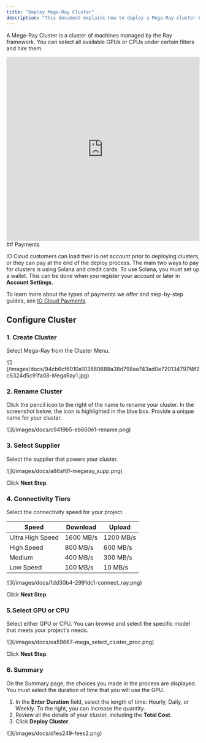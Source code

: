 ```yaml
---
title: "Deploy Mega-Ray Cluster"
description: "This document explains how to deploy a Mega-Ray cluster by leveraging compute power in io.net's DePIN network."
---
```


A Mega-Ray Cluster is a cluster of machines managed by the Ray framework. You can select all available GPUs or CPUs under certain filters and hire them.

<iframe width="100%" height="480" src="https://www.youtube.com/embed/J4aVpPY3CSk" title="Deploy a Mega-Ray Cluster on IO Cloud" frameborder="0" allow="accelerometer; autoplay; clipboard-write; encrypted-media; gyroscope; picture-in-picture; web-share" referrerpolicy="strict-origin-when-cross-origin" allowfullscreen></iframe>
## Payments

IO Cloud customers can load their io.net account prior to deploying clusters, or they can pay at the end of the deploy process. The main two ways to pay for clusters is using Solana and credit cards. To use Solana, you must set up a wallet. This can be done when you register your account or later in **Account Settings**.

To learn more about the types of payments we offer and step-by-step guides, see [IO Cloud Payments](/docs/io-cloud-payments).

## Configure Cluster

### 1. Create Cluster

Select Mega-Ray from the Cluster Menu.

<Frame>
![](/images/docs/94cb6cf6010a103860688a38d798aa743ad0e720134797f4f2c6324d5c91fa08-MegaRay1.jpg)
</Frame>

### 2. Rename Cluster

Click the pencil icon to the right of the name to rename your cluster. In the screenshot below, the icon is highlighted in the blue box. Provide a unique name for your cluster.

<Frame>
![](/images/docs/c9419b5-eb660e1-rename.png)
</Frame>

### 3. Select Supplier

Select the supplier that powers your cluster.

<Frame>
![](/images/docs/a86af8f-megaray_supp.png)
</Frame>

Click **Next Step**.

### 4. Connectivity Tiers

Select the connectivity speed for your project.

| Speed          | Download      | Upload       |
|----------------|---------------|-------------|
| Ultra High Speed | 1600 MB/s     | 1200 MB/s   |
| High Speed     | 800 MB/s      | 600 MB/s    |
| Medium         | 400 MB/s      | 300 MB/s    |
| Low Speed      | 100 MB/s      | 10 MB/s     |


<Frame>
![](/images/docs/1dd30b4-2991dc1-connect_ray.png)
</Frame>

Click **Next Step**.

### 5.**Select GPU or CPU**

Select either GPU or CPU. You can browse and select the specific model that meets your project's needs.

<Frame>
![](/images/docs/ea59667-mega_select_cluster_proc.png)
</Frame>

Click **Next Step**.

### 6. Summary

On the Summary page, the choices you made in the process are displayed. You must select the duration of time that you will use the GPU.

1. In the **Enter Duration** field, select the length of time: Hourly, Daily, or Weekly. To the right, you can increase the quantity.
2. Review all the details of your cluster, including the **Total Cost**.
3. Click **Deploy Cluster**.

<Frame>
![](/images/docs/d1ea249-fees2.png)
</Frame>

